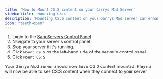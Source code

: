 ```yaml
---
title: 'How to Mount CS:S content on your Garrys Mod Server'
sidebarTitle: 'Mounting CS:S'
description: 'Mounting CS:S content on your Garrys Mod server can enhance your gameplay experience. In this guide, we will show you how to mount CS:S content on your Garrys Mod server.'
icon: "teeth-open"
---
```


1. Login to the [SanoServers Control Panel](https://panel.sanoservers.com/)
2. Navigate to your server's control panel
3. Stop your server if it's running.
4. Click ``Mount CS:S`` on the left-hand side of the server's control panel
5. Click ``Mount CS:S``

Your Garrys Mod server should now have CS:S content mounted. Players will now be able to see CS:S content when they connect to your server. 
